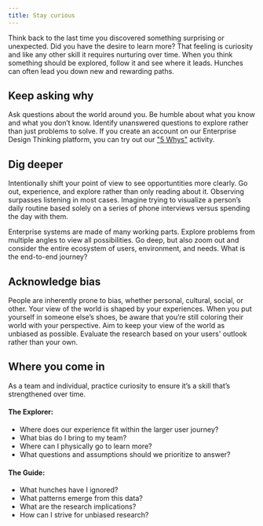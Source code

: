 ```yaml
---
title: Stay curious
---
```


<PageDescription>

Think back to the last time you discovered something surprising or unexpected. Did you have the desire to learn more? That feeling is curiosity and like any other skill it requires nurturing over time. When you think something should be explored, follow it and see where it leads. Hunches can often lead you down new and rewarding paths.

</PageDescription>

## Keep asking why

Ask questions about the world around you. Be humble about what you know and what you don’t know. Identify unanswered questions to explore rather than just problems to solve. If you create an account on our Enterprise Design Thinking platform, you can try out our <a href="https://www.ibm.com/design/thinking/topic/Practitioner/User_Outcomes/01/01/01/6" target="_blank">"5 Whys"</a> activity.

## Dig deeper

Intentionally shift your point of view to see opportuntities more clearly. Go out, experience, and explore rather than only reading about it. Observing surpasses listening in most cases. Imagine trying to visualize a person’s daily routine based solely on a series of phone interviews versus spending the day with them.

Enterprise systems are made of many working parts. Explore problems from multiple angles to view all possibilities. Go deep, but also zoom out and consider the entire ecosystem of users, environment, and needs. What is the end-to-end journey?

## Acknowledge bias

People are inherently prone to bias, whether personal, cultural, social, or other. Your view of the world is shaped by your experiences. When you put yourself in someone else’s shoes, be aware that you’re still coloring their world with your perspective. Aim to keep your view of the world as unbiased as possible. Evaluate the research based on your users' outlook rather than your own.

## Where you come in

As a team and individual, practice curiosity to ensure it’s a skill that’s strengthened over time.

#### The Explorer:

- Where does our experience fit within the larger user journey?
- What bias do I bring to my team?
- Where can I physically go to learn more?
- What questions and assumptions should we prioritize to answer?

#### The Guide:

- What hunches have I ignored?
- What patterns emerge from this data?
- What are the research implications?
- How can I strive for unbiased research?
